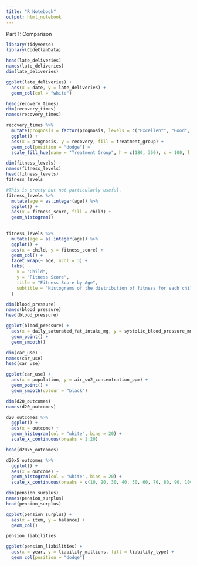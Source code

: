 ```yaml
---
title: "R Notebook"
output: html_notebook
---
```


Part 1: Comparison

```r
library(tidyverse)
library(CodeClanData)
```

```r
head(late_deliveries)
names(late_deliveries)
dim(late_deliveries)
```

```r
ggplot(late_deliveries) +
  aes(x = date, y = late_deliveries) +
  geom_col(col = "white")
```

```r
head(recovery_times)
dim(recovery_times)
names(recovery_times)
```

```r
recovery_times %>% 
  mutate(prognosis = factor(prognosis, levels = c("Excellent", "Good", "Average", "Poor"))) %>% 
  ggplot() +
  aes(x = prognosis, y = recovery, fill = treatment_group) +
  geom_col(position = "dodge") +
  scale_fill_hue(name = "Treatment Group", h = c(180, 360), c = 100, l = 60)
```
```r
dim(fitness_levels)
names(fitness_levels)
head(fitness_levels)
fitness_levels
```
```r
#This is pretty but not particularly useful.
fitness_levels %>% 
  mutate(age = as.integer(age)) %>% 
  ggplot() +
  aes(x = fitness_score, fill = child) +
  geom_histogram() 
  
```
```r
fitness_levels %>% 
  mutate(age = as.integer(age)) %>% 
  ggplot() +
  aes(x = child, y = fitness_score) +
  geom_col() +
  facet_wrap(~ age, ncol = 3) +
  labs(
    x = "Child", 
    y = "Fitness Score", 
    title = "Fitness Score by Age", 
    subtitle = "Histograms of the distribution of fitness for each children, facetted by age."
  )

```

```r
dim(blood_pressure)
names(blood_pressure)
head(blood_pressure)
```
```r
ggplot(blood_pressure) +
  aes(x = daily_saturated_fat_intake_mg, y = systolic_blood_pressure_mm_hg) +
  geom_point() +
  geom_smooth()
```

```r
dim(car_use)
names(car_use)
head(car_use)
```
```r
ggplot(car_use) +
  aes(x = population, y = air_so2_concentration_ppm) +
  geom_point() +
  geom_smooth(colour = "black")
```

```r
dim(d20_outcomes)
names(d20_outcomes)
```
```r
d20_outcomes %>% 
  ggplot() +
  aes(x = outcome) +
  geom_histogram(col = "white", bins = 20) +
  scale_x_continuous(breaks = 1:20)
```

```r
head(d20x5_outcomes)
```

```r
d20x5_outcomes %>% 
  ggplot() +
  aes(x = outcome) +
  geom_histogram(col = "white", bins = 20) +
  scale_x_continuous(breaks = c(10, 20, 30, 40, 50, 60, 70, 80, 90, 100))

```


```r
dim(pension_surplus)
names(pension_surplus)
head(pension_surplus)
```
```r
ggplot(pension_surplus) +
  aes(x = item, y = balance) +
  geom_col()
```

```r
pension_liabilities
```
```r
ggplot(pension_liabilities) +
  aes(x = year, y = liability_millions, fill = liability_type) +
  geom_col(position = "dodge")
```

















